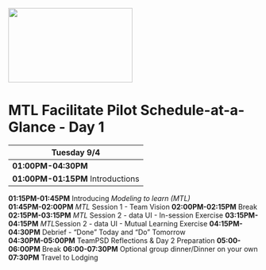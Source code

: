 
<img src = "https://github.com/lzim/teampsd/blob/teampsd_style/mtl_logo/mtl_facilitate_sq_sm.png"
     height = "150" width = "250">  
     
# MTL Facilitate Pilot Schedule-at-a-Glance - Day 1

Tuesday 9/4    |
------------   |
**01:00PM-04:30PM**  |
**01:00PM-01:15PM** Introductions  |
**01:15PM-01:45PM** Introducing *Modeling to learn (MTL)*   
**01:45PM-02:00PM** *MTL* Session 1 - Team Vision 
**02:00PM-02:15PM** Break
**02:15PM-03:15PM** *MTL* Session 2 - data UI - In-session Exercise
**03:15PM-04:15PM** *MTL*Session 2 - data UI - Mutual Learning Exercise 
**04:15PM-04:30PM** Debrief - "Done" Today and "Do" Tomorrow   
**04:30PM-05:00PM** TeamPSD Reflections & Day 2 Preparation 
**05:00-06:00PM** Break 
**06:00-07:30PM** Optional group dinner/Dinner on your own  
**07:30PM** Travel to Lodging 
